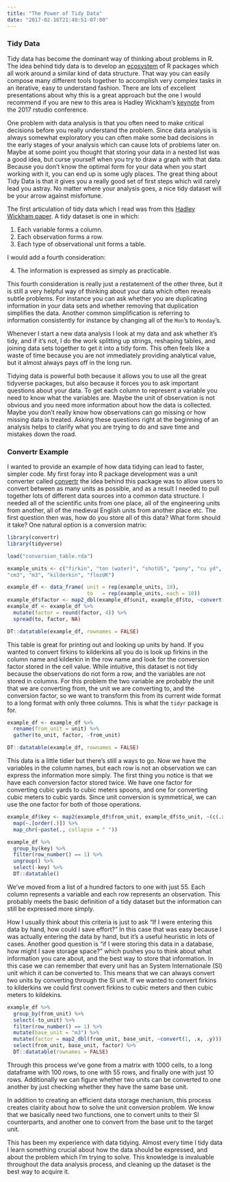 ```yaml
---
title: "The Power of Tidy Data"
date: "2017-02-16T21:48:51-07:00"
---
```


### Tidy Data

Tidy data has become the dominant way of thinking about problems in R. The idea behind tidy data is to develop an [ecosystem](http://tidyverse.org/) of R packages which all work around a similar kind of data structure. That way you can easily compose many different tools together to accomplish very complex tasks in an iterative, easy to understand fashion. There are lots of excellent presentations about why this is a great approach but the one I would recommend if you are new to this area is Hadley Wickham's [keynote](https://www.rstudio.com/resources/videos/data-science-in-the-tidyverse/) from the 2017 rstudio conference. 

One problem with data analysis is that you often need to make critical decisions before you really understand the problem. Since data analysis is always somewhat exploratory you can often make some bad decisions in the early stages of your analysis which can cause lots of problems later on. Maybe at some point you thought that storing your data in a nested list was a good idea, but curse yourself when you try to draw a graph with that data. Because you don't know the optimal form for your data when you start working with it, you can end up is some ugly places. The great thing about Tidy Data is that it gives you a really good set of first steps which will rarely lead you astray. No matter where your analysis goes, a nice tidy dataset will be your arrow against misfortune. 

The first articulation of tidy data which I read was from this [Hadley Wickham paper](http://vita.had.co.nz/papers/tidy-data.pdf). A tidy dataset is one in which: 

1. Each variable forms a column.
2. Each observation forms a row.
3. Each type of observational unit forms a table.

I would add a fourth consideration: 

4. The information is expressed as simply as practicable.

This fourth consideration is really just a restatement of the other three, but it is still a very helpful way of thinking about your data which often reveals subtle problems. For instance you can ask whether you are duplicating information in your data sets and whether removing that duplication simplifies the data. Another common simplification is referring to information consistently for instance by changing all of the `Mon`'s to `Monday`'s.

Whenever I start a new data analysis I look at my data and ask whether it's tidy, and if it's not, I do the work splitting up strings, reshaping tables, and joining data sets together to get it into a tidy form. This often feels like a waste of time because you are not immediately providing analytical value, but it almost always pays off in the long run. 

Tidying data is powerful both because it allows you to use all the great tidyverse packages, but also because it forces you to ask important questions about your data. To get each column to represent a variable you need to know what the variables are. Maybe the unit of observation is not obvious and you need more information about how the data is collected. Maybe you don't really know how observations can go missing or how missing data is treated. Asking these questions right at the beginning of an analysis helps to clarify what you are trying to do and save time and mistakes down the road. 

### Convertr Example

I wanted to provide an example of how data tidying can lead to faster, simpler code. My first foray into R package development was a unit converter called [convertr](https://github.com/ropenscilabs/convertr) the idea behind this package was to allow users to convert between as many units as possible, and as a result I needed to pull together lots of different data sources into a common data structure. I needed all of the scientific units from one place, all of the engineering units from another, all of the medieval English units from another place etc. The first question then was, how do you store all of this data? What form should it take? One natural option is a conversion matrix: 


```r
library(convertr)
library(tidyverse)

load("conversion_table.rda")

example_units <- c("firkin", "ton (water)", "shotUS", "pony", "cu yd", "load", 
"cm3", "m3", "kilderkin", "flozUK")

example_df <- data_frame( unit = rep(example_units, 10),
                          to   = rep(example_units, each = 10))
example_df$factor <- map2_dbl(example_df$unit, example_df$to, ~convert(1, .x, .y))
example_df <- example_df %>% 
  mutate(factor = round(factor, 4)) %>% 
  spread(to, factor, NA)

DT::datatable(example_df, rownames = FALSE)

```

This table is great for printing out and looking up units by hand. If you wanted to convert firkins to kilderkins all you do is look up firkins in the column name and kilderkin in the row name and look for the conversion factor stored in the cell value. While intuitive, this dataset is not tidy because the observations do not form a row, and the variables are not stored in columns. For this problem the two variable are probably the unit that we are converting from, the unit we are converting to, and the conversion factor, so we want to transform this from its current wide format to a long format with only three columns. This is what the `tidyr` package is for. 

```r
example_df <- example_df %>% 
  rename(from_unit = unit) %>% 
  gather(to_unit, factor, -from_unit)

DT::datatable(example_df, rownames = FALSE)

```

This data is a little tidier but there's still a ways to go. Now we have the variables in the column names, but each row is not an observation we can express the information more simply. The first thing you notice is that we have each conversion factor stored twice. We have one factor for converting cubic yards to cubic meters spoons, and one for converting cubic meters to cubic yards. Since unit conversion is symmetrical, we can use the one factor for both of those operations. 

```r
example_df$key <- map2(example_df$from_unit, example_df$to_unit, ~(c(.x, .y))) %>% 
  map(~.[order(.)]) %>% 
  map_chr(~paste(., collapse = " "))

example_df %>% 
  group_by(key) %>% 
  filter(row_number() == 1) %>% 
  ungroup() %>% 
  select(-key) %>% 
  DT::datatable()
```



We've moved from a list of a hundred factors to one with just 55. Each column represents a variable and each row represents an observation. This probably meets the basic definition of a tidy dataset but the information can still be expressed more simply. 

How I usually think about this criteria is just to ask "If I were entering this data by hand, how could I save effort?" In this case that was easy because I was actually entering the data by hand, but it's a useful heuristic in lots of cases. Another good question is "if I were storing this data in a database, how might I save storage space?" which pushes you to think about what information you care about, and the best way to store that information. In this case we can remember that every unit has an System Internationale (SI) unit which it can be converted to. This means that we can always convert two units by converting through the SI unit. If we wanted to convert firkins to kilderkins we could first convert firkins to cubic meters and then cubic meters to kildekins. 

```r
example_df %>%
  group_by(from_unit) %>% 
  select(-to_unit) %>% 
  filter(row_number() == 1) %>% 
  mutate(base_unit = "m3") %>% 
  mutate(factor = map2_dbl(from_unit, base_unit, ~convert(1, .x, .y))) %>% 
  select(from_unit, base_unit, factor) %>% 
  DT::datatable(rownames = FALSE)
```

Through this process we've gone from a matrix with 1000 cells, to a long dataframe with 100 rows, to one with 55 rows, and finally one with just 10 rows. Additionally we can figure whether two units can be converted to one another by just checking whether they have the same base unit.

In addition to creating an efficient data storage mechanism, this process creates clairity about how to solve the unit conversion  problem. We know that we basically need two functions, one to convert units to their SI counterparts, and another one to convert from the base unit to the target unit. 

This has been my experience with data tidying. Almost every time I tidy data I learn something crucial about how the data should be expressed, and about the problem which I'm trying to solve. This knowledge is invaluable throughout the data analysis process, and cleaning up the dataset is the best way to acquire it. 





